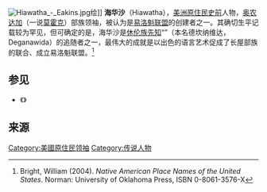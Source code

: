 [[File:Hiawatha_-_Eakins.jpg|right]]绘]]
'''海华沙'''（Hiawatha），[[美洲原住民|美洲原住民]][[史前|史前]]人物，[[奧農達加人|奥农达加]]（一说[[莫霍克人|莫霍克]]）部族领袖，被认为是[[易洛魁联盟|易洛魁联盟]]的创建者之一。其确切生平记载较为罕见，但可确定的是，海华沙是[[休伦族|休伦族]][[先知|先知]]“{{le|大媾合家|Great Peacemaker}}”（本名德坎纳维达，Deganawida）的追随者之一，最伟大的成就是以出色的语言艺术促成了长屋部族的联合、成立易洛魁联盟。<ref>Bright, William (2004). ''Native American Place Names of the United States''. Norman: University of Oklahoma Press, ISBN 0-8061-3576-X</ref>

== 参见 ==
* 《{{le|海华沙之歌|The Song of Hiawatha}}》

== 来源 ==
{{reflist}}
{{Authority control}}
{{小作品}}
[[Category:美國原住民领袖|Category:美國原住民领袖]]
[[Category:传说人物|Category:传说人物]]